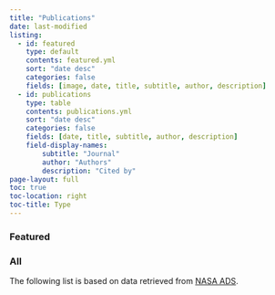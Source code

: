 ```yaml
---
title: "Publications"
date: last-modified
listing:
  - id: featured
    type: default
    contents: featured.yml
    sort: "date desc"
    categories: false
    fields: [image, date, title, subtitle, author, description]
  - id: publications
    type: table
    contents: publications.yml
    sort: "date desc"
    categories: false
    fields: [date, title, subtitle, author, description]
    field-display-names:
        subtitle: "Journal"
        author: "Authors"
        description: "Cited by"
page-layout: full
toc: true
toc-location: right
toc-title: Type
---
```


### Featured


:::{#featured}
:::

### All
The following list is based on data retrieved from
[NASA ADS](https://ui.adsabs.harvard.edu/search/p_=0&q=orcid%3A0000-0001-6973-1897&sort=date).

:::{#publications}
:::